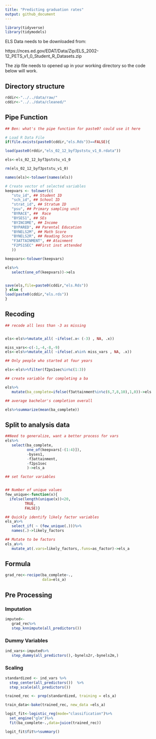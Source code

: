 ```yaml
---
title: "Predicting graduation rates"
output: github_document
---
```


```r
library(tidyverse)
library(tidymodels)
```


ELS Data needs to be downloaded from:

https://nces.ed.gov/EDAT/Data/Zip/ELS_2002-12_PETS_v1_0_Student_R_Datasets.zip

The zip file needs to opened up in your working directory so the code below will work. 

## Directory structure
```r
rddir<-"../../data/raw/"
cddir<-"../../data/cleaned/"
```

## Pipe Function
```r
## Ben: what's the pipe function for paste0? could use it here
```


```r
# Load R Data File
if(file.exists(paste0(cddir,"els.Rds"))==FALSE){

load(paste0(rddir,"els_02_12_byf3pststu_v1_0.rdata"))

els<-els_02_12_byf3pststu_v1_0

rm(els_02_12_byf3pststu_v1_0)

names(els)<-tolower(names(els))

# Create vector of selected variables
keepvars <- tolower(c(
   "stu_id", ## Student ID
   "sch_id", ## School ID
   "strat_id", ## Stratum ID
   "psu", ## Primary sampling unit
   "BYRACE", ##  Race
   "BYSES1", ## SEs
   "BYINCOME", ## Income
   "BYPARED", ## Parental Education
   "BYNELS2M", ## Math Score
   "BYNELS2R", ## Reading Score
   "F3ATTAINMENT", ## Atainment
   "F2PS1SEC" ##First inst attended
   ))

keepvars<-tolower(keepvars)

els%>%
   select(one_of(keepvars))->els


save(els,file=paste0(cddir,"els.Rds"))
} else {
load(paste0(cddir,"els.rds"))
}
```

## Recoding 
```r

## recode all less than -3 as missing


els<-els%>%mutate_all( ~ifelse(.x< (-3) , NA, .x))

miss_vars<-c(-1,-4,-8,-9)
els<-els%>%mutate_all( ~ifelse(.x%in% miss_vars , NA, .x))

## Only people who started at four years

els<-els%>%filter(f2ps1sec%in%c(1:3))

## create variable for completing a ba

els%>%
   mutate(ba_complete=ifelse(f3attainment%in%c(6,7,8,10),1,0))->els

## average bachelor's completion overall

els%>%summarize(mean(ba_complete))


```

## Split to analysis data
```r

##Need to generalize, want a better process for vars
els%>%
   select(ba_complete,
          one_of(keepvars[-(1:4)]),
          -byses1,
          -f3attainment,
          -f2ps1sec 
          )->els_a

```

```r
## set factor variables


## Number of unique values
few_unique<-function(x){
  ifelse(length(unique(x))<20,
         TRUE,
         FALSE)}

## Quickly identify likely factor variables
els_a%>%
   select_if( ~ (few_unique(.)))%>%
   names(.)->likely_factors

## Mutate to be factors
els_a%>%
   mutate_at(.vars=likely_factors,.funs=as_factor)->els_a

```


## Formula
```r
grad_rec<-recipe(ba_complete~.,
                 data=els_a)
```


## Pre Processing

### Imputation
```r
imputed<-
   grad_rec%>%
   step_knnimpute(all_predictors())
```


### Dummy Variables
```r
ind_vars<-imputed%>%
   step_dummy(all_predictors(),-bynels2r,-bynels2m,)
```


### Scaling
```r
standardized <- ind_vars %>%
  step_center(all_predictors())  %>%
  step_scale(all_predictors()) 
```


```r
trained_rec <- prep(standardized, training = els_a)
```

```r
train_data<-bake(trained_rec, new_data =els_a)
```

```r

logit_fit<-logistic_reg(mode="classification")%>%
  set_engine("glm")%>%
  fit(ba_complete~.,data=juice(trained_rec))

```

```r
logit_fit$fit%>%summary()
```




